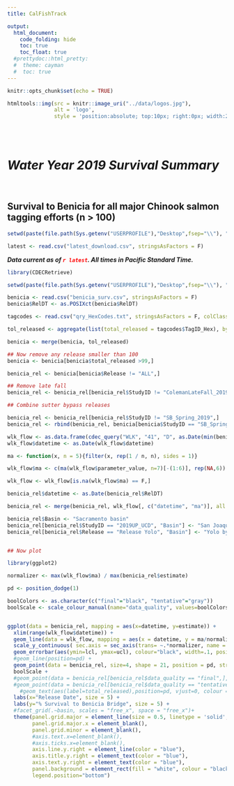 ```yaml
---
title: CalFishTrack

output:
  html_document:
    code_folding: hide
    toc: true
    toc_float: true
  #prettydoc::html_pretty:
  #  theme: cayman
  #  toc: true
---
```

```r
knitr::opts_chunk$set(echo = TRUE)
```

```r
htmltools::img(src = knitr::image_uri("../data/logos.jpg"), 
               alt = 'logo', 
               style = 'position:absolute; top:10px; right:0px; width:200px;')
```

<br/>
<br/>

# *Water Year 2019 Survival Summary*

<br/>

## Survival to Benicia for all major Chinook salmon tagging efforts (n > 100)

```r

setwd(paste(file.path(Sys.getenv("USERPROFILE"),"Desktop",fsep="\\"), "\\Real-time data massaging\\products", sep = ""))

latest <- read.csv("latest_download.csv", stringsAsFactors = F)
```

***Data current as of <span style="color:red">`r latest`</span>. All times in Pacific Standard Time.***

```r
library(CDECRetrieve)

setwd(paste(file.path(Sys.getenv("USERPROFILE"),"Desktop",fsep="\\"), "\\Real-time data massaging\\products", sep = ""))

benicia <- read.csv("benicia_surv.csv", stringsAsFactors = F)
benicia$RelDT <- as.POSIXct(benicia$RelDT)

tagcodes <- read.csv("qry_HexCodes.txt", stringsAsFactors = F, colClasses=c("TagID_Hex"="character"))

tol_released <- aggregate(list(total_released = tagcodes$TagID_Hex), by = list(StudyID = tagcodes$StudyID), FUN = length)

benicia <- merge(benicia, tol_released)

## Now remove any release smaller than 100
benicia <- benicia[benicia$total_released >99,]

benicia_rel <- benicia[benicia$Release != "ALL",]

## Remove late fall
benicia_rel <- benicia_rel[benicia_rel$StudyID != "ColemanLateFall_2019",]

## Combine sutter bypass releases

benicia_rel <- benicia_rel[benicia_rel$StudyID != "SB_Spring_2019",]
benicia_rel <- rbind(benicia_rel, benicia[benicia$StudyID == "SB_Spring_2019" & benicia$Release == "ALL",])

wlk_flow <- as.data.frame(cdec_query("WLK", "41", "D", as.Date(min(benicia_rel$RelDT))-7, as.Date(max(benicia_rel$RelDT))+14))
wlk_flow$datetime <- as.Date(wlk_flow$datetime)

ma <- function(x, n = 5){filter(x, rep(1 / n, n), sides = 1)}

wlk_flow$ma <- c(ma(wlk_flow$parameter_value, n=7)[-(1:6)], rep(NA,6))

wlk_flow <- wlk_flow[is.na(wlk_flow$ma) == F,]

benicia_rel$datetime <- as.Date(benicia_rel$RelDT)

benicia_rel <- merge(benicia_rel, wlk_flow[, c("datetime", "ma")], all.x = T, by = "datetime")

benicia_rel$Basin <- "Sacramento basin"
benicia_rel[benicia_rel$StudyID == "2019UP_UCD", "Basin"] <- "San Joaquin basin"
benicia_rel[benicia_rel$Release == "Release Yolo", "Basin"] <- "Yolo bypass"


## Now plot

library(ggplot2)

normalizer <- max(wlk_flow$ma) / max(benicia_rel$estimate)

pd <- position_dodge(1)

boolColors <- as.character(c("final"="black", "tentative"="gray"))
boolScale <- scale_colour_manual(name="data_quality", values=boolColors)


ggplot(data = benicia_rel, mapping = aes(x=datetime, y=estimate)) +
  xlim(range(wlk_flow$datetime)) +
  geom_line(data = wlk_flow, mapping = aes(x = datetime, y = ma/normalizer), color = "blue") +
  scale_y_continuous( sec.axis = sec_axis(trans= ~.*normalizer, name = "7-day moving average of Flow (cfs) at Wilkins Slough")) +
  geom_errorbar(aes(ymin=lcl, ymax=ucl), colour="black", width=.1, position=pd) +
  #geom_line(position=pd) +
  geom_point(data = benicia_rel, size=4, shape = 21, position = pd, stroke = 2, aes(colour= data_quality, fill = Basin, group = Basin)) +
  boolScale +
  #geom_point(data = benicia_rel[benicia_rel$data_quality == "final",], size=4, position = pd, aes(colour= Basin, group = Basin)) +
  #geom_point(data = benicia_rel[benicia_rel$data_quality == "tentative",], size=4, shape = 13, position = pd, aes(colour = Basin, group = Basin)) +
    #geom_text(aes(label=total_released),position=pd, vjust=0, colour = "black", size = 2) +
  labs(x="Release Date", size = 5) +
  labs(y="% Survival to Benicia Bridge", size = 5) +  
  #facet_grid(.~basin, scales = "free_x", space = "free_x")+
  theme(panel.grid.major = element_line(size = 0.5, linetype = 'solid', colour = "light grey"),
        panel.grid.major.x = element_blank(), 
        panel.grid.minor = element_blank(),
        #axis.text.x=element_blank(),
        #axis.ticks.x=element_blank(),
        axis.line.y.right = element_line(color = "blue"), 
        axis.title.y.right = element_text(color = "blue"),
        axis.text.y.right = element_text(color = "blue"),
        panel.background = element_rect(fill = "white", colour = "black"),
        legend.position="bottom")

                

```

